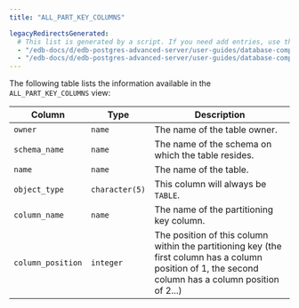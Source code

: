 ```yaml
---
title: "ALL_PART_KEY_COLUMNS"

legacyRedirectsGenerated:
  # This list is generated by a script. If you need add entries, use the `legacyRedirects` key.
  - "/edb-docs/d/edb-postgres-advanced-server/user-guides/database-compatibility-table-partitioning-guide/13/all_part_key_columns.html"
  - "/edb-docs/d/edb-postgres-advanced-server/user-guides/database-compatibility-table-partitioning-guide/latest/all_part_key_columns.html"
---
```


<div id="all_part_key_columns" class="registered_link"></div>

The following table lists the information available in the `ALL_PART_KEY_COLUMNS` view:

| Column            | Type           | Description                                                                                                                                            |
| ----------------- | -------------- | ------------------------------------------------------------------------------------------------------------------------------------------------------ |
| `owner`           | `name`         | The name of the table owner.                                                                                                                           |
| `schema_name`     | `name`         | The name of the schema on which the table resides.                                                                                                     |
| `name`            | `name`         | The name of the table.                                                                                                                                 |
| `object_type`     | `character(5)` | This column will always be `TABLE`.                                                                                                                    |
| `column_name`     | `name`         | The name of the partitioning key column.                                                                                                               |
| `column_position` | `integer`      | The position of this column within the partitioning key (the first column has a column position of 1, the second column has a column position of 2...) |
